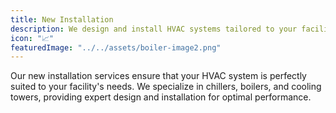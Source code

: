 ```yaml
---
title: New Installation
description: We design and install HVAC systems tailored to your facility — chillers, boilers, and cooling towers included.
icon: "📈"
featuredImage: "../../assets/boiler-image2.png"
---
```


Our new installation services ensure that your HVAC system is perfectly suited to your facility's needs. We specialize in chillers, boilers, and cooling towers, providing expert design and installation for optimal performance.
